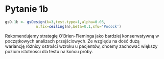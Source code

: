 # Pytanie 1b 

```r

gsD.1b <- gsDesign(k=3,test.type=1,alpha=0.05,
              n.fix=ceiling(n),beta=0.1,sfu='Pocock')


```

\begin{table}[ht]
\centering
\begin{tabular}{rrrr}
  \hline
 & n & Z & Nominal p \\ 
  \hline
1 & 153.848 & 1.992 & 0.023 \\ 
  2 & 307.696 & 1.992 & 0.023 \\ 
  3 & 461.544 & 1.992 & 0.023 \\ 
   \hline
\end{tabular}
\caption{Plan analizy.}
\end{table}

\small

Rekomendujemy strategię O'Brien-Fleminga jako bardziej konserwatywną w początkowych analizach przejściowych. Ze względu na dość dużą wariancję różnicy ostrości wzroku u pacjentów, chcemy zachować większy poziom istotności dla testu na końcu próby. 

